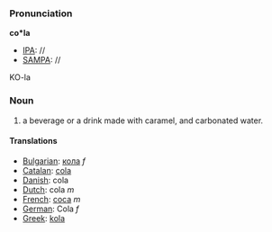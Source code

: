 ===Pronunciation===

'''co*la'''
*[[IPA]]: //
*[[SAMPA]]: //
KO-la
===Noun===

#a beverage or a drink made with caramel, and carbonated water.
====Translations====
*[[Bulgarian]]: [[кола]] ''f''
*[[Catalan]]: [[cola]]
*[[Danish]]: cola
*[[Dutch]]: cola ''m''
*[[French]]: [[coca]] ''m''
*[[German]]: Cola ''f''
*[[Greek]]: [[kola]]